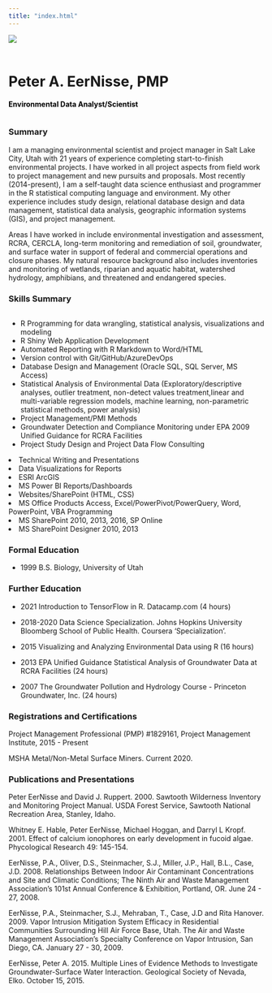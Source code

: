 ```yaml
---
title: "index.html"
---
```

<style>.author,.title{
    display: none;
}</style>
<div class="row">
  <div class="column"><img src='./img/peter.jpg'></img></div>
  <div class="column" style="padding-top:20px;">
# Peter A. EerNisse, PMP
  <p style="font-size:14px;font-weight: bold;color:black;padding:0px;">Environmental Data Analyst/Scientist</p>
  
  
  </div>
</div>



### Summary
I am a managing environmental scientist and project manager in Salt Lake City, Utah with 21 years of experience completing start-to-finish environmental projects. I have worked in all project aspects from field work to project management and new pursuits and proposals. Most recently (2014-present), I am a self-taught data science enthusiast and programmer in the R statistical computing language and environment. My other experience includes study design, relational database design and data management, statistical data analysis, geographic information systems (GIS), and project management.

Areas I have worked in include environmental investigation and assessment, RCRA, CERCLA, long-term monitoring and remediation of soil, groundwater, and surface water in support of federal and commercial operations and closure phases. My natural resource background also includes inventories and monitoring of wetlands, riparian and aquatic habitat, watershed hydrology, amphibians, and threatened and endangered species.

### Skills Summary
<div class="row">
<div class="column">
<ul>
<li>R Programming for data wrangling, statistical analysis, visualizations and modeling</li>
<li>R Shiny Web Application Development</li>
<li>Automated Reporting with R Markdown to Word/HTML</li>
<li>Version control with Git/GitHub/AzureDevOps</li>
<li>Database Design and Management (Oracle SQL, SQL Server, MS Access)</li>
<li>Statistical Analysis of Environmental Data (Exploratory/descriptive analyses, outlier treatment, non-detect values treatment,linear and multi-variable regression models, machine learning, non-parametric statistical methods, power analysis)</li>
<li>Project Management/PMI Methods</li>
<li>Groundwater Detection and Compliance Monitoring under EPA 2009 Unified Guidance for RCRA Facilities</li>


<li>Project Study Design and Project Data Flow Consulting</li>


</ul>
</div>
<div class="column">
<li>Technical Writing and Presentations</li>
<li>Data Visualizations for Reports</li>

<li>ESRI ArcGIS</li>

<li>MS Power BI Reports/Dashboards</li>
<li>Websites/SharePoint (HTML, CSS)</li>
<li>MS Office Products Access, Excel/PowerPivot/PowerQuery, Word, PowerPoint, VBA Programming</li>
<li>MS SharePoint 2010, 2013, 2016, SP Online</li>
<li>MS SharePoint Designer 2010, 2013</li>

</div>
</div>

### Formal Education
* 1999  	B.S. Biology, University of Utah

### Further Education

* 2021 Introduction to TensorFlow in R. Datacamp.com (4 hours)

* 2018-2020 Data Science Specialization. Johns Hopkins University Bloomberg School of Public Health. Coursera 'Specialization'.

* 2015	Visualizing and Analyzing Environmental Data using R (16 hours)

* 2013	EPA Unified Guidance Statistical Analysis of Groundwater Data at RCRA Facilities (24 hours)

* 2007	The Groundwater Pollution and Hydrology Course - Princeton Groundwater, Inc. (24 hours)

### Registrations and Certifications
Project Management Professional (PMP) #1829161, Project Management Institute, 2015 - Present

MSHA Metal/Non-Metal Surface Miners. Current 2020.

### Publications and Presentations
Peter EerNisse and David J. Ruppert. 2000. Sawtooth Wilderness Inventory and Monitoring Project Manual. USDA Forest Service, Sawtooth National Recreation Area, Stanley, Idaho.

Whitney E. Hable, Peter EerNisse, Michael Hoggan, and Darryl L Kropf. 2001. Effect of calcium ionophores on early development in fucoid algae. Phycological Research 49: 145-154.

EerNisse, P.A., Oliver, D.S., Steinmacher, S.J., Miller, J.P., Hall, B.L., Case, J.D. 2008. Relationships Between Indoor Air Contaminant Concentrations and Site and Climatic Conditions; The Ninth Air and Waste Management Association's 101st Annual Conference & Exhibition, Portland, OR. June 24 - 27, 2008.

EerNisse, P.A., Steinmacher, S.J., Mehraban, T., Case, J.D and Rita Hanover. 2009. Vapor Intrusion Mitigation System Efficacy in Residential Communities Surrounding Hill Air Force Base, Utah. The Air and Waste Management Association's Specialty Conference on Vapor Intrusion, San Diego, CA. January 27 - 30, 2009.

EerNisse, Peter A. 2015. Multiple Lines of Evidence Methods to Investigate Groundwater-Surface Water Interaction. Geological Society of Nevada, Elko. October 15, 2015.




